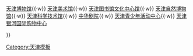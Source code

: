{{Navbox
|name  = 天津市文化中心
|title = [[天津市文化中心]]
|titlestyle = background:#ccccff;
|image = 
|list1 = <div>
{{nowrap begin}}
[[天津大剧院]]{{·w}}
[[天津博物馆]]{{·w}}
[[天津美术馆]]{{·w}}
[[天津图书馆|天津图书馆文化中心馆]]{{·w}}
[[天津自然博物馆]]{{·w}}
[[天津科学技术馆]]{{·w}}
[[中华剧院]]{{·w}}
[[天津青少年活动中心]]{{·w}}
[[天津银河国际购物中心]]

{{nowrap end}}
</div>
}}<noinclude>

[[Category:天津模板]]
</noinclude>